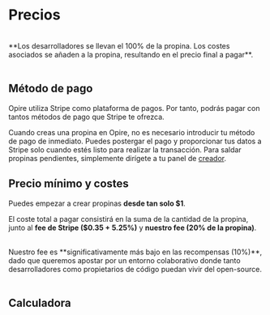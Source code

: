 
# Precios

<br/>

<div style={{ borderLeft: '2px solid #0EA7E1', padding: '1rem', backgroundColor: '#0EA7E10D', borderRadius: '0 8px 8px 0'}}>**Los desarrolladores se llevan el 100% de la propina. Los costes asociados se añaden a la propina, resultando en el precio final a pagar**.</div>

<br/>

## Método de pago

Opire utiliza Stripe como plataforma de pagos. Por tanto, podrás pagar con tantos métodos de pago que Stripe te ofrezca.

Cuando creas una propina en Opire, no es necesario introducir tu método de pago de inmediato. Puedes postergar el pago y proporcionar tus datos a Stripe solo cuando estés listo para realizar la transacción. Para saldar propinas pendientes, simplemente dirígete a tu panel de [creador](https://app.opire.dev/dashboard/creator/tips).

## Precio mínimo y costes

Puedes empezar a crear propinas **desde tan solo $1**.

El coste total a pagar consistirá en la suma de la cantidad de la propina, junto al **fee de Stripe ($0.35 + 5.25%)** y **nuestro fee (20% de la propina)**.

<br/>
<div style={{ borderLeft: '2px solid #0EA7E1', padding: '1rem', backgroundColor: '#0EA7E10D', borderRadius: '0 8px 8px 0'}}>Nuestro fee es **significativamente más bajo en las recompensas (10%)**, dado que queremos apostar por un entorno colaborativo donde tanto desarrolladores como propietarios de código puedan vivir del open-source.</div>
<br/>

## Calculadora
<br/>

<TipCalculator/>